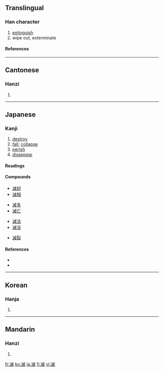{{see|灭}}

==Translingual==
===Han character===
{{Han char|rn=85|rad=水|as=10|sn=13|four=3315<sub>0</sub>|canj=水戈竹火 (EIHF)}}
# [[extinguish]]
# wipe out, exterminate
====References====
{{Han ref|kx=0642.010|dkj=18008|dj=1049.090|hdz=31696.090|uh=6EC5|ud=28357|bh=B7C0|bd=47040}}

----
==Cantonese==
===Hanzi===
{{yue-hanzi|jyut=|y=mit6}}
# {{defn|Cantonese}}

----
==Japanese==
===Kanji===
{{ja-kanji|grade=c|rs=水10}}
# [[destroy]]
# [[fall]]; [[collapse]]
# [[perish]]
# [[disappear]]
====Readings====
{{ja-readings|on=[[めつ]] (metsu), [[べつ]] (betsu)|kun=[[ほろびる]] (horobiru), [[ほろぼす]] (horobosu)}}
====Compounds====
{{top4}}
*[[滅却]]
*[[滅相]]
{{mid4}}
*[[滅多]]
*[[滅亡]]
{{mid4}}
*[[滅法]]
*[[滅没]]
{{mid4}}
*[[滅裂]]
{{bottom}}
====References====
*{{S-JIS|96C5}}
*{{JIS|4C47}}
----

==Korean==
===Hanja===
{{ko-hanja|hangeul=멸|eumhun=|rv=myeol|mr=myŏl|y=myel}}
# {{defn|Korean}}

----
==Mandarin==
===Hanzi===
{{cmn-hanzi|sim=灭|pin=[[miè]] ([[mie4]])|wg=mieh<sup>4</sup>}}
# {{defn|Mandarin}}

[[fr:滅]]
[[ko:滅]]
[[ja:滅]]
[[fi:滅]]
[[vi:滅]]
